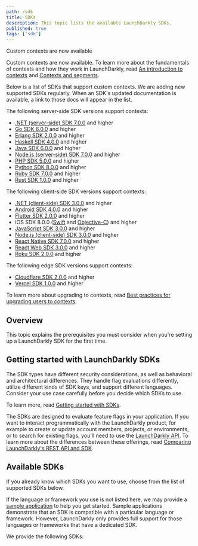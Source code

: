 ```yaml
---
path: /sdk
title: SDKs
description: This topic lists the available LaunchDarkly SDKs.
published: true
tags: ['sdk']
---
```


<Callout intent="info">
<CalloutTitle>Custom contexts are now available</CalloutTitle>
<CalloutDescription>

Custom contexts are now available. To learn more about the fundamentals of contexts and how they work in LaunchDarkly, read [An introduction to contexts](/guides/flags/intro-contexts) and [Contexts and segments](/home/contexts).

Below is a list of SDKs that support custom contexts. We are adding new supported SDKs regularly. When an SDK's updated documentation is available, a link to those docs will appear in the list.

The following server-side SDK versions support contexts:

<ul>
 <li><a href="/sdk/server-side/dotnet/migration-6-to-7">.NET (server-side) SDK 7.0.0</a>  and higher</li>
 <li><a href="/sdk/server-side/go/migration-5-to-6">Go SDK 6.0.0</a> and higher</li>
 <li><a href="/sdk/server-side/erlang/migration-1-to-2">Erlang SDK 2.0.0</a> and higher</li>
 <li><a href="/sdk/server-side/haskell/migration-3-to-4">Haskell SDK 4.0.0</a> and higher</li>
 <li><a href="/sdk/server-side/java/migration-5-to-6">Java SDK 6.0.0</a> and higher</li>
 <li><a href="/sdk/server-side/node-js/migration-6-to-7">Node.js (server-side) SDK 7.0.0</a> and higher</li>
 <li><a href="/sdk/server-side/php/migration-4-to-5">PHP SDK 5.0.0</a> and higher</li>
 <li><a href="/sdk/server-side/python/migration-7-to-8">Python SDK 8.0.0</a> and higher</li>
 <li><a href="/sdk/server-side/ruby/migration-6-to-7">Ruby SDK 7.0.0</a> and higher</li>
 <li><a href="/sdk/server-side/rust/implementation-v1">Rust SDK 1.0.0</a> and higher</li>
</ul>

The following client-side SDK versions support contexts:

<ul>
 <li><a href="/sdk/client-side/dotnet/migration-2-to-3">.NET (client-side) SDK 3.0.0</a> and higher</li>
 <li><a href="/sdk/client-side/android/migration-3-to-4">Android SDK 4.0.0</a> and higher</li>
 <li><a href="/sdk/client-side/flutter/migration-1-to-2">Flutter SDK 2.0.0</a> and higher</li>
 <li>iOS SDK 8.0.0 (<a href="/sdk/client-side/ios/migration-7-to-8-swift">Swift</a> and <a href="/sdk/client-side/ios/migration-7-to-8-objc">Objective-C</a>) and higher</li>
 <li><a href="/sdk/client-side/javascript/migration-2-to-3">JavaScript SDK 3.0.0</a> and higher</li>
 <li><a href="/sdk/client-side/node-js/migration-2-to-3">Node.js (client-side) SDK 3.0.0</a> and higher</li>
 <li><a href="/sdk/client-side/react/react-native-migration-6-to-7">React Native SDK 7.0.0</a> and higher</li>
 <li><a href="/sdk/client-side/react/web-migration-2-to-3">React Web SDK 3.0.0</a> and higher</li>
 <li><a href="/sdk/client-side/roku/migration-1-to-2">Roku SDK 2.0.0</a> and higher</li>
</ul>

The following edge SDK versions support contexts:

<ul>
 <li><a href="/sdk/edge/cloudflare/migration-1-to-2">Cloudflare SDK 2.0.0</a> and higher</li>
 <li><a href="/sdk/edge/vercel">Vercel SDK 1.0.0</a> and higher</li>
</ul>

To learn more about upgrading to contexts, read [Best practices for upgrading users to contexts](/guides/flags/upgrading-contexts).

</CalloutDescription>
</Callout>

## Overview

This topic explains the prerequisites you must consider when you're setting up a LaunchDarkly SDK for the first time.

## Getting started with LaunchDarkly SDKs

The SDK types have different security considerations, as well as behavioral and architectural differences. They handle flag evaluations differently, utilize different kinds of SDK keys, and support different languages. Consider your use case carefully before you decide which SDKs to use.

To learn more, read [Getting started with SDKs](/sdk/concepts/getting-started).

The SDKs are designed to evaluate feature flags in your application. If you want to interact programmatically with the LaunchDarkly product, for example to create or update account members, projects, or environments, or to search for existing flags, you'll need to use the [LaunchDarkly API](/home/connecting/api). To learn more about the differences between these offerings, read [Comparing LaunchDarkly's REST API and SDK](/guide/api/comparing-sdk-rest-api).

## Available SDKs

If you already know which SDKs you want to use, choose from the list of supported SDKs below.

If the language or framework you use is not listed here, we may provide a [sample application](/sdk/concepts/sample-applications) to help you get started. Sample applications demonstrate that an SDK is compatible with a particular language or framework. However, LaunchDarkly only provides full support for those languages or frameworks that have a dedicated SDK.

We provide the following SDKs:

<AllSdks />
